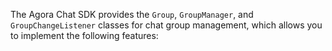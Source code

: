 <PlatformWrapper platform="android">

The Agora Chat SDK provides the `Group`, `GroupManager`, and `GroupChangeListener` classes for chat group management, which allows you to implement the following features:

</PlatformWrapper>